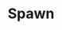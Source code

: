 ---
title: "Spawn"
subtitle: ""
creator: ""
categories: ["cds"]
featuredImage: "../src/assets/images/item/cds/DSC02997-3.png"
views: ["../src/assets/images/item/cds/DSC02997-3.png"]
nextItem: []
---